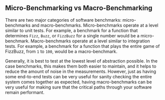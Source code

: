 ## Micro-Benchmarking vs Macro-Benchmarking

There are two major categories of software benchmarks: micro-benchmarks and macro-benchmarks.
Micro-benchmarks operate at a level similar to unit tests.
For example, a benchmark for a function that determines `Fizz`, `Buzz`, or `FizzBuzz` for a single number would be a micro-benchmark.
Macro-benchmarks operate at a level similar to integration tests.
For example, a benchmark for a function that plays the entire game of FizzBuzz, from `1` to `100`, would be a macro-benchmark.

Generally, it is best to test at the lowest level of abstraction possible.
In the case benchmarks, this makes them both easier to maintain,
and it helps to reduce the amount of noise in the measurements.
However, just as having some end-to-end tests can be very useful for sanity checking
the entire system comes together as expected,
having macro-benchmarks can be very useful for making sure that
the critical paths through your software remain performant.
